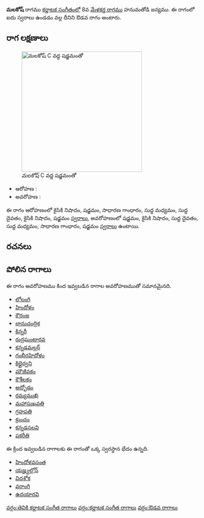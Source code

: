 {{Infobox ragam
	| name          	= మలకోష్
	| synonym	    	= 
	| mela          	= 
	| chakra        	= 
	| janaka        	= 
	| type          	= ఔడవ
	| arohanam      	= {{svaraC|N2|S|G2|M1|D1|N2|S'}} 
	| avarohanam    	= {{svaraC|S'|N2|D1|M1|G2|S}}
	| jeeva         	=
	| chhaya        	=
	| nyasa         	=
	| vishesha      	= 
	| equivalent  		= 
}}
{{కర్ణాటక సంగీత రాగాలు}}
'''మలకోష్''' రాగము [[కర్ణాటక సంగీతం]]లో 8వ [[మేళకర్త రాగము]] హనుమతోడి జన్యము.  ఈ రాగంలో ఐదు స్వరాలు ఉండడం వల్ల దీనిని ఔడవ రాగం అంటారు.


==రాగ లక్షణాలు==
[[Image:malakosh_kb2wiki.png|thumb|right|316px|''మలకోష్'' C వద్ద షడ్జమంతో]]

* ఆరోహణ : {{svaraC|N2|S|G2|M1|D1|N2|S'}} 
* అవరోహణ : {{svaraC|S'|N2|D1|M1|G2|S}}

ఈ రాగం ఆరోహణంలో కైసికి నిషాదం, షడ్జమం, సాధారణ  గాంధారం, సుద్ద మధ్యమం, సుద్ద దైవతం, కైసికి నిషాదం, షడ్జమం [[స్వరాలు]], అవరోహణంలో షడ్జమం, కైసికి నిషాదం, సుద్ద దైవతం, సుద్ద మధ్యమం, సాధారణ  గాంధారం, షడ్జమం [[స్వరాలు]] ఉంటాయి.

==రచనలు==



==పోలిన రాగాలు==
ఈ రాగం అవరోహణము కింద ఇవ్వబడిన రాగాల అవరోహణముతో సమానమైనది.
* [[లోలంగి]]
* [[హిందోళం]]
* [[కౌరంజ]]
* [[భానుచంద్రిక]]
* [[కిన్నరీ]]
* [[రుద్రఘంటారవ]]
* [[కన్నడమల్లర్]]
* [[గంభీరహిదోళం]]
* [[కిల్లైధ్వని]]
* [[మౌజీవకం]]
* [[కౌశీలకం]]
* [[అద్భోడం]]
* [[రమ్యముఖి]]
* [[మహాసుఖవతి]]
* [[గ్రహపతి]]
* [[క్రుంచం]]
* [[కన్నడసలవి]]
* [[పకరీతి]]

ఈ క్రింద ఇవ్వబడిన రాగాలకు ఈ రాగంతో ఒక్క స్వరస్థాన భేదం ఉన్నది.
* [[హిందోళవసంత]]
* [[యజ్హ్వల్లోన్]]
* [[విదశోక]]
* [[వరాంగి]]
* [[ఉదయారవి]]



[[వర్గం:తెవికి కర్ణాటక సంగీత రాగాలు]]
[[వర్గం:కర్ణాటక సంగీత రాగాలు]]
[[వర్గం:ఔడవ రాగాలు]]